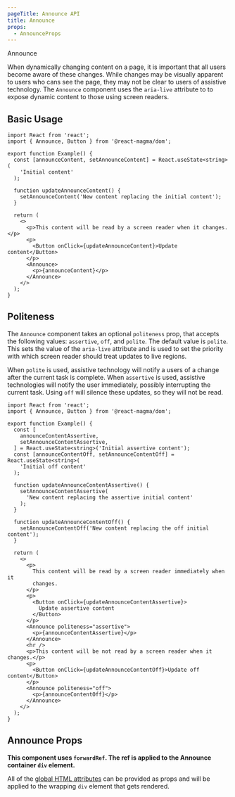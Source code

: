 ```yaml
---
pageTitle: Announce API
title: Announce
props:
  - AnnounceProps
---
```


<DocsHeading type="api">Announce</DocsHeading>

When dynamically changing content on a page, it is important that all users become aware of these changes. While changes may be visually apparent to users who cans see the page,
they may not be clear to users of assistive technology. The `Announce` component uses the `aria-live` attribute to to expose dynamic content to those using screen readers.

## Basic Usage

```tsx
import React from 'react';
import { Announce, Button } from '@react-magma/dom';

export function Example() {
  const [announceContent, setAnnounceContent] = React.useState<string>(
    'Initial content'
  );

  function updateAnnounceContent() {
    setAnnounceContent('New content replacing the initial content');
  }

  return (
    <>
      <p>This content will be read by a screen reader when it changes.</p>
      <p>
        <Button onClick={updateAnnounceContent}>Update content</Button>
      </p>
      <Announce>
        <p>{announceContent}</p>
      </Announce>
    </>
  );
}
```

## Politeness

The `Announce` component takes an optional `politeness` prop, that accepts the following values: `assertive`, `off`, and `polite`. The default value is `polite`.
This sets the value of the `aria-live` attribute and is used to set the priority with which screen reader should treat updates to live regions.

When `polite` is used, assistive technology will notify a users of a change after the current task is complete. When `assertive` is used, assistive technologies will notify the user immediately,
possibly interrupting the current task. Using `off` will silence these updates, so they will not be read.

```tsx
import React from 'react';
import { Announce, Button } from '@react-magma/dom';

export function Example() {
  const [
    announceContentAssertive,
    setAnnounceContentAssertive,
  ] = React.useState<string>('Initial assertive content');
  const [announceContentOff, setAnnounceContentOff] = React.useState<string>(
    'Initial off content'
  );

  function updateAnnounceContentAssertive() {
    setAnnounceContentAssertive(
      'New content replacing the assertive initial content'
    );
  }

  function updateAnnounceContentOff() {
    setAnnounceContentOff('New content replacing the off initial content');
  }

  return (
    <>
      <p>
        This content will be read by a screen reader immediately when it
        changes.
      </p>
      <p>
        <Button onClick={updateAnnounceContentAssertive}>
          Update assertive content
        </Button>
      </p>
      <Announce politeness="assertive">
        <p>{announceContentAssertive}</p>
      </Announce>
      <hr />
      <p>This content will be not read by a screen reader when it changes.</p>
      <p>
        <Button onClick={updateAnnounceContentOff}>Update off content</Button>
      </p>
      <Announce politeness="off">
        <p>{announceContentOff}</p>
      </Announce>
    </>
  );
}
```

## Announce Props

**This component uses `forwardRef`. The ref is applied to the Announce container `div` element.**

All of the [global HTML attributes](https://developer.mozilla.org/en-US/docs/Web/HTML/Global_attributes) can be provided as props and will be applied to the wrapping `div` element that gets rendered.

<AnnounceProps />
